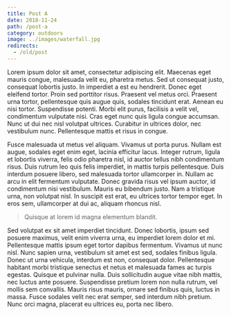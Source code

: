 ```yaml
---
title: Post A
date: 2018-11-24
path: /post-a
category: outdoors
image: ../images/waterfall.jpg
redirects:
  - /old/post
---
```


Lorem ipsum dolor sit amet, consectetur adipiscing elit. Maecenas eget mauris congue,
malesuada velit eu, pharetra metus. Sed ut consequat justo, consequat lobortis justo.
In imperdiet a est eu hendrerit. Donec eget eleifend tortor. Proin sed porttitor risus.
Praesent vel metus orci. Praesent urna tortor, pellentesque quis augue quis, sodales
tincidunt erat. Aenean eu nisi tortor. Suspendisse potenti. Morbi elit purus, facilisis
a velit vel, condimentum vulputate nisi. Cras eget nunc quis ligula congue accumsan.
Nunc ut dui nec nisl volutpat ultrices. Curabitur in ultrices dolor, nec vestibulum nunc.
Pellentesque mattis et risus in congue.

Fusce malesuada ut metus vel aliquam. Vivamus ut porta purus. Nullam est augue, sodales
eget enim eget, lacinia efficitur lacus. Integer rutrum, ligula et lobortis viverra, felis
odio pharetra nisl, id auctor tellus nibh condimentum risus. Duis rutrum leo quis felis
imperdiet, in mattis turpis pellentesque. Duis interdum posuere libero, sed malesuada tortor
ullamcorper in. Nullam ac arcu in elit fermentum vulputate. Donec gravida risus vel ipsum
auctor, id condimentum nisi vestibulum. Mauris eu bibendum justo. Nam a tristique urna,
non volutpat nisl. In suscipit est erat, eu ultrices tortor tempor eget. In eros sem,
ullamcorper at dui ac, aliquam rhoncus nisl.

> Quisque at lorem id magna elementum blandit.

Sed volutpat ex sit amet imperdiet tincidunt. Donec lobortis, ipsum sed posuere maximus,
velit enim viverra urna, eu imperdiet lorem dolor et mi. Pellentesque mattis ipsum eget
tortor dapibus fermentum. Vivamus ut nunc nisl. Nunc sapien urna, vestibulum sit amet est
sed, sodales finibus ligula. Donec ut urna vehicula, interdum est non, consequat dolor.
Pellentesque habitant morbi tristique senectus et netus et malesuada fames ac turpis egestas.
Quisque et pulvinar nulla. Duis sollicitudin augue vitae nibh mattis, nec luctus ante posuere.
Suspendisse pretium lorem non nulla rutrum, vel mollis sem convallis. Mauris risus mauris,
ornare sed finibus quis, luctus in massa. Fusce sodales velit nec erat semper, sed interdum
nibh pretium. Nunc orci magna, placerat eu ultrices eu, porta nec libero.
